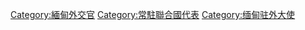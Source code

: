 [[Category:緬甸外交官|Category:緬甸外交官]]
[[Category:常駐聯合國代表|Category:常駐聯合國代表]]
[[Category:缅甸驻外大使|Category:缅甸驻外大使]]